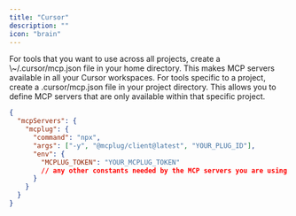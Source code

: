 ```yaml
---
title: "Cursor"
description: ""
icon: "brain"
---
```


<Card title="Global configuration" icon="globe" horizontal>
  For tools that you want to use across all projects, create a \~/.cursor/mcp.json file in your home directory. This
  makes MCP servers available in all your Cursor workspaces.
</Card>
<Card title="Project configuration" icon="folder-tree" horizontal>
  For tools specific to a project, create a .cursor/mcp.json file in your project directory. This allows you to define
  MCP servers that are only available within that specific project.
</Card>

```json
{
  "mcpServers": {
    "mcplug": {
      "command": "npx",
      "args": ["-y", "@mcplug/client@latest", "YOUR_PLUG_ID"],
      "env": {
        "MCPLUG_TOKEN": "YOUR_MCPLUG_TOKEN"
        // any other constants needed by the MCP servers you are using
      }
    }
  }
}
```
